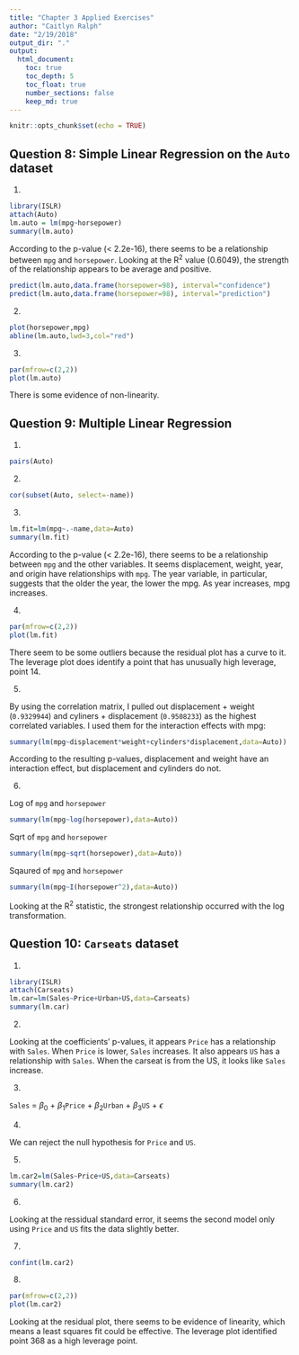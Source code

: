 ```yaml
---
title: "Chapter 3 Applied Exercises"
author: "Caitlyn Ralph"
date: "2/19/2018"
output_dir: "."
output: 
  html_document:
    toc: true
    toc_depth: 5
    toc_float: true
    number_sections: false
    keep_md: true
---
```


```r
knitr::opts_chunk$set(echo = TRUE)
```

## Question 8: Simple Linear Regression on the `Auto` dataset

1. 

```r
library(ISLR)
attach(Auto)
lm.auto = lm(mpg~horsepower)
summary(lm.auto)
```

According to the p-value (< 2.2e-16), there seems to be a relationship between `mpg` and `horsepower`. Looking at the R^2^ value (0.6049), the strength of the relationship appears to be average and positive.

```r
predict(lm.auto,data.frame(horsepower=98), interval="confidence")
predict(lm.auto,data.frame(horsepower=98), interval="prediction")
```

2. 

```r
plot(horsepower,mpg)
abline(lm.auto,lwd=3,col="red")
```

3. 

```r
par(mfrow=c(2,2))
plot(lm.auto)
```

There is some evidence of non-linearity.

## Question 9: Multiple Linear Regression

1. 

```r
pairs(Auto)
```

2. 

```r
cor(subset(Auto, select=-name))
```

3. 

```r
lm.fit=lm(mpg~.-name,data=Auto)
summary(lm.fit)
```

According to the p-value (< 2.2e-16), there seems to be a relationship between `mpg` and the other variables. It seems displacement, weight, year, and origin have relationships with `mpg`. The year variable, in particular, suggests that the older the year, the lower the mpg. As year increases, mpg increases.

4. 

```r
par(mfrow=c(2,2))
plot(lm.fit)
```

There seem to be some outliers because the residual plot has a curve to it. The leverage plot does identify a point that has unusually high leverage, point 14.

5. 

By using the correlation matrix, I pulled out displacement + weight (` 0.9329944`) and cyliners + displacement (`0.9508233`) as the highest correlated variables. I used them for the interaction effects with mpg:

```r
summary(lm(mpg~displacement*weight+cylinders*displacement,data=Auto))
```

According to the resulting p-values, displacement and weight have an interaction effect, but displacement and cylinders do not.

6. 

Log of `mpg` and `horsepower`

```r
summary(lm(mpg~log(horsepower),data=Auto))
```

Sqrt of `mpg` and `horsepower`

```r
summary(lm(mpg~sqrt(horsepower),data=Auto))
```

Sqaured of `mpg` and `horsepower`

```r
summary(lm(mpg~I(horsepower^2),data=Auto))
```

Looking at the R^2^ statistic, the strongest relationship occurred with the log transformation.

## Question 10: `Carseats` dataset

1. 

```r
library(ISLR)
attach(Carseats)
lm.car=lm(Sales~Price+Urban+US,data=Carseats)
summary(lm.car)
```

2. 

Looking at the coefficients' p-values, it appears `Price` has a relationship with `Sales`. When `Price` is lower, `Sales` increases. It also appears `US` has a relationship with `Sales`. When the carseat is from the US, it looks like `Sales` increase.

3. 

`Sales` = $\beta$~0~ + $\beta$~1~`Price` + $\beta$~2~`Urban` + $\beta$~3~`US` + $\epsilon$

4. 

We can reject the null hypothesis for `Price` and `US`.

5. 

```r
lm.car2=lm(Sales~Price+US,data=Carseats)
summary(lm.car2)
```

6. 

Looking at the ressidual standard error, it seems the second model only using `Price` and `US` fits the data slightly better.

7. 

```r
confint(lm.car2)
```

8. 

```r
par(mfrow=c(2,2))
plot(lm.car2)
```

Looking at the residual plot, there seems to be evidence of linearity, which means a least squares fit could be effective. The leverage plot identified point 368 as a high leverage point.